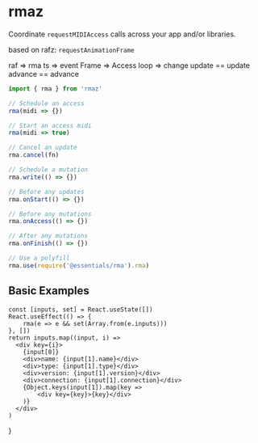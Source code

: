 # rmaz

Coordinate `requestMIDIAccess` calls across your app and/or libraries.

based on rafz: `requestAnimationFrame`

raf => rma
ts => event
Frame => Access
loop => change
update == update
advance == advance

```js
import { rma } from 'rmaz'

// Schedule an access
rma(midi => {})

// Start an access midi
rma(midi => true)

// Cancel an update
rma.cancel(fn)

// Schedule a mutation
rma.write(() => {})

// Before any updates
rma.onStart(() => {})

// Before any mutations
rma.onAccess(() => {})

// After any mutations
rma.onFinish(() => {})

// Use a polyfill
rma.use(require('@essentials/rma').rma)
```


## Basic Examples


    const [inputs, set] = React.useState([])
    React.useEffect(() => {
        rma(e => e && set(Array.from(e.inputs)))
    }, [])
    return inputs.map((input, i) =>
      <div key={i}>
        {input[0]}
        <div>name: {input[1].name}</div>
        <div>type: {input[1].type}</div>
        <div>version: {input[1].version}</div>
        <div>connection: {input[1].connection}</div>
        {Object.keys(input[1]).map(key =>
            <div key={key}>{key}</div>
        )}
      </div>
    )
}

<App />
